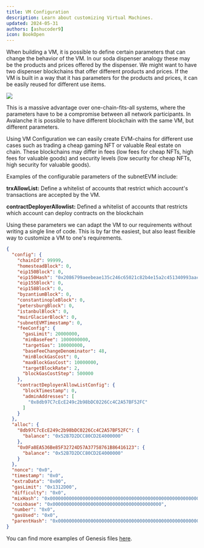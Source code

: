 ```yaml
---
title: VM Configuration
description: Learn about customizing Virtual Machines.
updated: 2024-05-31
authors: [ashucoder9]
icon: BookOpen
---
```


When building a VM, it is possible to define certain parameters that can change the behavior of the VM. In our soda dispenser analogy these may be the products and prices offered by the dispenser. We might want to have two dispenser blockchains that offer different products and prices. If the VM is built in a way that it has parameters for the products and prices, it can be easily reused for different use items.

![](https://qizat5l3bwvomkny.public.blob.vercel-storage.com/builders-hub/course-images/avalanche-fundamentals/33-AibP9P6YHVSun8IyXBAkKAJMeXVLqp.png)

This is a massive advantage over one-chain-fits-all systems, where the parameters have to be a compromise between all network participants. In Avalanche it is possible to have different blockchain with the same VM, but different parameters. 

Using VM Configuration we can easily create EVM-chains for different use cases such as trading a cheap gaming NFT or valuable Real estate on chain. These blockchains may differ in fees (low fees for cheap NFTs, high fees for valuable goods) and security levels (low security for cheap NFTs, high security for valuable goods). 

<Quiz quizId="116"/>

Examples of the configurable parameters of the subnetEVM include:

**trxAllowList:** Define a whitelist of accounts that restrict which account's transactions are accepted by the VM.

**contractDeployerAllowlist:** Defined a whitelist of accounts that restricts which account can deploy contracts on the blockchain

Using these parameters we can adapt the VM to our requirements without writing a single line of code. This is by far the easiest, but also least flexible way to customize a VM to one's requirements.

```json
{
  "config": {
    "chainId": 99999,
    "homesteadBlock": 0,
    "eip150Block": 0,
    "eip150Hash": "0x2086799aeebeae135c246c65021c82b4e15a2c451340993aacfd2751886514f0",
    "eip155Block": 0,
    "eip158Block": 0,
    "byzantiumBlock": 0,
    "constantinopleBlock": 0,
    "petersburgBlock": 0,
    "istanbulBlock": 0,
    "muirGlacierBlock": 0,
    "subnetEVMTimestamp": 0,
    "feeConfig": {
      "gasLimit": 20000000,
      "minBaseFee": 1000000000,
      "targetGas": 100000000,
      "baseFeeChangeDenominator": 48,
      "minBlockGasCost": 0,
      "maxBlockGasCost": 10000000,
      "targetBlockRate": 2,
      "blockGasCostStep": 500000
    },
    "contractDeployerAllowListConfig": {
      "blockTimestamp": 0,
      "adminAddresses": [
        "0x8db97C7cEcE249c2b98bDC0226Cc4C2A57BF52FC"
      ]
    }
  },
  "alloc": {
    "8db97C7cEcE249c2b98bDC0226Cc4C2A57BF52FC": {
      "balance": "0x52B7D2DCC80CD2E4000000"
    },
    "0x0Fa8EA536Be85F32724D57A37758761B86416123": {
      "balance": "0x52B7D2DCC80CD2E4000000"
    }
  },
  "nonce": "0x0",
  "timestamp": "0x0",
  "extraData": "0x00",
  "gasLimit": "0x1312D00",
  "difficulty": "0x0",
  "mixHash": "0x0000000000000000000000000000000000000000000000000000000000000000",
  "coinbase": "0x0000000000000000000000000000000000000000",
  "number": "0x0",
  "gasUsed": "0x0",
  "parentHash": "0x0000000000000000000000000000000000000000000000000000000000000000"
}
```

You can find more examples of Genesis files [here](https://github.com/ava-labs/subnet-evm/tree/master/tests/precompile/genesis).
